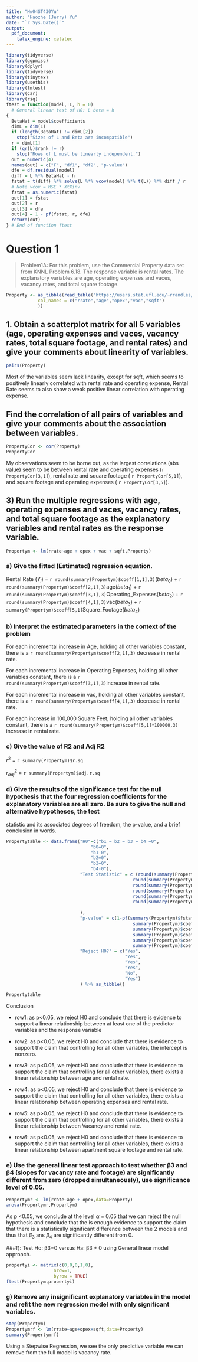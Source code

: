 ```yaml
---
title: "Hw04ST430Yu"
author: "Haozhe (Jerry) Yu"
date: "`r Sys.Date()`"
output: 
  pdf_document:
    latex_engine: xelatex
---
```


```r
library(tidyverse)
library(ggpmisc)
library(dplyr)
library(tidyverse)
library(tinytex)
library(usethis)
library(lmtest)
library(car)
library(rsq)
ftest = function(model, L, h = 0)
  # General linear test of H0: L beta = h
{
  BetaHat = model$coefficients
  dimL = dim(L)
  if (length(BetaHat) != dimL[2])
    stop("Sizes of L and Beta are incompatible")
  r = dimL[1]
  if (qr(L)$rank != r)
    stop("Rows of L must be linearly independent.")
  out = numeric(4)
  names(out) = c("F", "df1", "df2", "p-value")
  dfe = df.residual(model)
  diff = L %*% BetaHat - h
  fstat = t(diff) %*% solve(L %*% vcov(model) %*% t(L)) %*% diff / r
  # Note vcov = MSE * XtXinv
  fstat = as.numeric(fstat)
  out[1] = fstat
  out[2] = r
  out[3] = dfe
  out[4] = 1 - pf(fstat, r, dfe)
  return(out)
} # End of function ftest
```

# Question 1

> Problem1A: For this problem, use the Commercial Property data set from KNNL Problem 6.18. The response variable is rental rates. The explanatory variables are age, operating  expenses and vaces, vacancy rates, and total square footage.


```r
Property <- as_tibble(read_table("https://users.stat.ufl.edu/~rrandles/sta4210/Rclassnotes/data/textdatasets/KutnerData/Chapter%20%206%20Data%20Sets/CH06PR18.txt",
            col_names = c("rrate","age","opex","vac","sqft")
            ))
```

## 1. Obtain a scatterplot matrix for all 5 variables (age, operating expenses and vaces, vacancy rates, total square  footage, and rental rates) and give your comments about linearity of variables.

```r
pairs(Property)
```

Most of the variables seem lack linearity, except for sqft, which seems to positively linearly correlated with rental rate and operating expense, Rental Rate seems to also show a weak positive linear correlation with operating expense. 

## Find the correlation of all pairs of variables and give  your comments about the association between variables.

```r
PropertyCor <- cor(Property)
PropertyCor
```

My observations seem to be borne out, as the largest correlations (abs value) seem to be between rental rate and operating expenses (`r PropertyCor[3,1]`), rental rate and square footage ( `r PropertyCor[5,1]`), and square footage and operating expenses ( `r PropertyCor[3,5]`).

## 3) Run the multiple regressions with age, operating expenses and vaces, vacancy rates, and total square footage as the  explanatory variables and rental rates as the response variable.

```r
Propertym <- lm(rrate~age + opex + vac + sqft,Property)
```

 
### a) Give the fitted (Estimated) regression equation.

Rental Rate ($Y_i$) = `r round(summary(Propertym)$coeff[1,1],3)`($beta_0$) + `r round(summary(Propertym)$coeff[2,1],3)`age($beta_1$)  + `r round(summary(Propertym)$coeff[3,1],3)`Operating_Expenses($beta_2$) + `r round(summary(Propertym)$coeff[4,1],3)`vac($beta_3$) + `r summary(Propertym)$coeff[5,1]`Square_Footage($beta_4$)

### b) Interpret the estimated parameters in the context of the problem

For each incremental increase in Age, holding all other variables constant, there is a `r round(summary(Propertym)$coeff[2,1],3)` decrease in rental rate.

For each incremental increase in Operating Expenses, holding all other variables constant, there is a  `r round(summary(Propertym)$coeff[3,1],3)`increase in rental rate.

For each incremental increase in vac, holding all other variables constant, there is a `r round(summary(Propertym)$coeff[4,1],3)` decrease in rental rate.

For each increase in 100,000 Square Feet, holding all other variables constant, there is a `r round(summary(Propertym)$coeff[5,1]*100000,3)` increase in rental rate.

### c) Give the value of R2 and Adj R2

$r^2$ = `r summary(Propertym)$r.sq`

$r^2_{adj}$ = `r summary(Propertym)$adj.r.sq`

### d) Give the results of the significance test for the null hypothesis that the four regression coefficients for the explanatory variables are all zero. Be sure to give the null and alternative hypotheses, the test 
statistic and its associated degrees of freedom, the  p-value, and a brief conclusion in words.

```r
Propertytable <- data.frame("H0"=c("b1 = b2 = b3 = b4 =0",
                                "b0=0",
                                "b1-0",
                                "b2=0",
                                "b3=0",
                                "b4-0"),
                            "Test Statistic" = c (round(summary(Propertym)$fstat[1],3),
                                                round(summary(Propertym)$coeff[1,3],3),
                                                round(summary(Propertym)$coeff[2,3],3),
                                                round(summary(Propertym)$coeff[3,3],3),
                                                round(summary(Propertym)$coeff[4,3],3),
                                                round(summary(Propertym)$coeff[5,3],3)
                             
                            ),
                            "p-value" = c(1-pf(summary(Propertym)$fstat[1],summary(Propertym)$fstat[2],summary(Propertym)$fstat[3]),
                                                summary(Propertym)$coeff[1,4],
                                                summary(Propertym)$coeff[2,4],
                                                summary(Propertym)$coeff[3,4],
                                                summary(Propertym)$coeff[4,4],
                                                summary(Propertym)$coeff[5,4]),
                            "Reject H0?" = c("Yes",
                                             "Yes",
                                             "Yes",
                                             "Yes",
                                             "No",
                                             "Yes")
                            ) %>% as_tibble()

Propertytable 
```
 
Conclusion

- row1: as p<0.05, we reject H0 and conclude that there is evidence to support a linear relationship between at least one of the predictor variables and the response variable

- row2: as p<0.05, we reject H0 and conclude that there is evidence to support the claim that controlling for all other variables, the intercept is nonzero.

- row3: as p<0.05, we reject H0 and conclude that there is evidence to support the claim that controlling for all other variables, there exists a linear relationship between age and rental rate.

- row4: as p<0.05, we reject H0 and conclude that there is evidence to support the claim that controlling for all other variables, there exists a linear relationship between operating expenses and rental rate.

- row5: as p>0.05, we reject H0 and conclude that there is evidence to support the claim that controlling for all other variables, there exists a linear relationship between Vacancy and rental rate.

- row6: as p<0.05, we reject H0 and conclude that there is evidence to support the claim that controlling for all other variables, there exists a linear relationship between apartment square footage and rental rate.


### e) Use the general linear test approach to test whether  β3 and β4 (slopes for vacancy rate and footage) are  significantly different from zero (dropped simultaneously), use significance level of 0.05.

```r
Propertymr <- lm(rrate~age + opex,data=Property)
anova(Propertymr,Propertym)
```

As p <0.05, we conclude at the level $\alpha$ = 0.05 that we can reject the null hypothesis and conclude that the is enough evidence to support the claim that there is a statistically significant difference between the 2 models and thus that $\beta_3$ ans $\beta_4$ are significantly different from 0. 

###f): Test Ho: β3=0 versus Ha: β3 ≠ 0 using General linear model approach.

```r
propertyi <- matrix(c(0,0,0,1,0),
                  nrow=1,
                  byrow = TRUE)
ftest(Propertym,propertyi)
```

### g) Remove any insignificant explanatory variables in the  model and refit the new regression model with only significant variables. 

```r
step(Propertym)
Propertymrf <- lm(rrate~age+opex+sqft,data=Property)
summary(Propertymrf)
```

Using a Stepwise Regression, we see the only predictive variable we can  remove from the full model is vacancy rate. 
